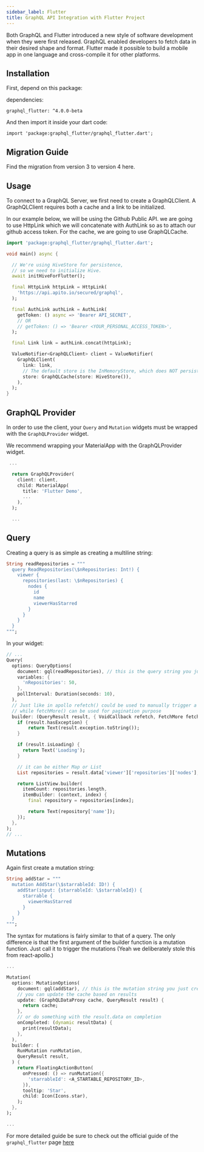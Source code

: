 ```yaml
---
sidebar_label: Flutter
title: GraphQL API Integration with Flutter Project
---
```

<head>
    <meta property="og:type" content="article" />
</head>


Both GraphQL and Flutter introduced a new style of software development when they were first released.
GraphQL enabled developers to fetch data in their desired shape and format. Flutter made it possible to build a mobile app in one language and cross-compile it for other platforms.

## Installation
First, depend on this package:

dependencies:
```
graphql_flutter: ^4.0.0-beta
```

And then import it inside your dart code:
```
import 'package:graphql_flutter/graphql_flutter.dart';
```

## Migration Guide
Find the migration from version 3 to version 4 here.

## Usage
To connect to a GraphQL Server, we first need to create a GraphQLClient. A GraphQLClient requires both a cache and a link to be initialized.

In our example below, we will be using the Github Public API. we are going to use HttpLink which we will concatenate with AuthLink so as to
attach our github access token. For the cache, we are going to use GraphQLCache.

<ApiSecretNote />

```dart
import 'package:graphql_flutter/graphql_flutter.dart';

void main() async {

  // We're using HiveStore for persistence,
  // so we need to initialize Hive.
  await initHiveForFlutter();

  final HttpLink httpLink = HttpLink(
    'https://api.apito.io/secured/graphql',
  );

  final AuthLink authLink = AuthLink(
    getToken: () async => 'Bearer API_SECRET',
    // OR
    // getToken: () => 'Bearer <YOUR_PERSONAL_ACCESS_TOKEN>',
  );

  final Link link = authLink.concat(httpLink);

  ValueNotifier<GraphQLClient> client = ValueNotifier(
    GraphQLClient(
      link: link,
      // The default store is the InMemoryStore, which does NOT persist to disk
      store: GraphQLCache(store: HiveStore()),
    ),
  );
}

```

## GraphQL Provider

In order to use the client, your `Query` and `Mutation` widgets must be wrapped with the `GraphQLProvider` widget.

We recommend wrapping your MaterialApp with the GraphQLProvider widget.

```dart
 ...

  return GraphQLProvider(
    client: client,
    child: MaterialApp(
      title: 'Flutter Demo',
      ...
    ),
  );

  ...
```

## Query
Creating a query is as simple as creating a multiline string:

```dart
String readRepositories = """
  query ReadRepositories(\$nRepositories: Int!) {
    viewer {
      repositories(last: \$nRepositories) {
        nodes {
          id
          name
          viewerHasStarred
        }
      }
    }
  }
""";
```
In your widget:

```dart
// ...
Query(
  options: QueryOptions(
    document: gql(readRepositories), // this is the query string you just created
    variables: {
      'nRepositories': 50,
    },
    pollInterval: Duration(seconds: 10),
  ),
  // Just like in apollo refetch() could be used to manually trigger a refetch
  // while fetchMore() can be used for pagination purpose
  builder: (QueryResult result, { VoidCallback refetch, FetchMore fetchMore }) {
    if (result.hasException) {
        return Text(result.exception.toString());
    }

    if (result.isLoading) {
      return Text('Loading');
    }

    // it can be either Map or List
    List repositories = result.data['viewer']['repositories']['nodes'];

    return ListView.builder(
      itemCount: repositories.length,
      itemBuilder: (context, index) {
        final repository = repositories[index];

        return Text(repository['name']);
    });
  },
);
// ...
```

## Mutations
Again first create a mutation string:

```dart
String addStar = """
  mutation AddStar(\$starrableId: ID!) {
    addStar(input: {starrableId: \$starrableId}) {
      starrable {
        viewerHasStarred
      }
    }
  }
""";
```

The syntax for mutations is fairly similar to that of a query. The only difference is that the first argument of the builder function is a mutation function. Just call it to trigger the mutations (Yeah we deliberately stole this from react-apollo.)

```dart
...

Mutation(
  options: MutationOptions(
    document: gql(addStar), // this is the mutation string you just created
    // you can update the cache based on results
    update: (GraphQLDataProxy cache, QueryResult result) {
      return cache;
    },
    // or do something with the result.data on completion
    onCompleted: (dynamic resultData) {
      print(resultData);
    },
  ),
  builder: (
    RunMutation runMutation,
    QueryResult result,
  ) {
    return FloatingActionButton(
      onPressed: () => runMutation({
        'starrableId': <A_STARTABLE_REPOSITORY_ID>,
      }),
      tooltip: 'Star',
      child: Icon(Icons.star),
    );
  },
);

...
```

For more detailed guide be sure to check out the official guide of the `graphql_flutter` page  [here](https://pub.dev/packages/graphql_flutter)
